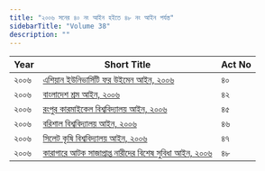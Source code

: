 ```yaml
---
title: "২০০৬ সনের ৪০ নং আইন হইতে ৪৮ নং আইন পর্যন্ত"
sidebarTitle: "Volume 38"
description: ""
---
```


| Year | Short Title | Act No |
|------|-------------|--------|
| ২০০৬ | [এশিয়ান ইউনিভার্সিটি ফর উইমেন আইন, ২০০৬](/laws/act-951) | ৪০ |
| ২০০৬ | [বাংলাদেশ শ্রম আইন, ২০০৬](/laws/act-952) | ৪২ |
| ২০০৬ | [রংপুর কারমাইকেল বিশ্ববিদ্যালয় আইন, ২০০৬](/laws/act-953) | ৪৫ |
| ২০০৬ | [বরিশাল বিশ্ববিদ্যালয় আইন, ২০০৬](/laws/act-954) | ৪৬ |
| ২০০৬ | [সিলেট কৃষি বিশ্ববিদ্যালয় আইন, ২০০৬](/laws/act-955) | ৪৭ |
| ২০০৬ | [কারাগারে আটক সাজাপ্রাপ্ত নারীদের বিশেষ সুবিধা আইন, ২০০৬](/laws/act-956) | ৪৮ |
